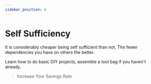 ```yaml
---
sidebar_position: 6
---
```


# Self Sufficiency

It is considerably cheaper being self sufficient than not. The fewer dependencies you have on others the better.

Learn how to do basic DIY projects, assemble a tool bag if you haven't already.

>Increase Your Savings Rate